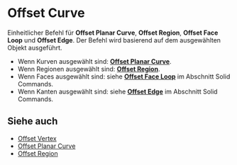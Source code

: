 
# Offset Curve

<Reference shortcut="O" command="Offset Curve" button="Rechts der Befehlsleiste" />

Einheitlicher Befehl für **Offset Planar Curve**, **Offset Region**, **Offset Face Loop** und **Offset Edge**. Der Befehl wird basierend auf dem ausgewählten Objekt ausgeführt.
   - Wenn Kurven ausgewählt sind: [**Offset Planar Curve**](offset-planar-curve).
   - Wenn Regionen ausgewählt sind: [**Offset Region**](offset-region).
   - Wenn Faces ausgewählt sind: siehe [**Offset Face Loop**](/solid/offset-face-loop) im Abschnitt Solid Commands.
   - Wenn Kanten ausgewählt sind: siehe [**Offset Edge**](/solid/offset-edge) im Abschnitt Solid Commands.

## Siehe auch
- [Offset Vertex](offset-vertex)
- [Offset Planar Curve](offset-planar-curve)
- [Offset Region](offset-region)